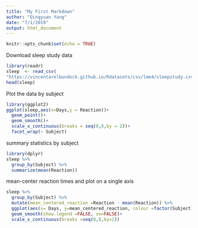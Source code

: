 ```yaml
---
title: "My First Markdown"
author: "Qingyuan Yang"
date: "7/1/2019"
output: html_document
---
```


```r
knitr::opts_chunk$set(echo = TRUE)
```
Download sleep study data
```r
library(readr)
sleep  <- read_csv(
"https://vincentarelbundock.github.io/Rdatasets/csv/lme4/sleepstudy.csv")
head(sleep)
```

Plot the data by subject
```r
library(ggplot2)
ggplot(sleep,aes(x=Days,y = Reaction))+
  geom_point()+
  geom_smooth()+
  scale_x_continuous(breaks = seq(0,8,by = 2))+
  facet_wrap(~ Subject)
```
summary statistics by subject
```r
library(dplyr)
sleep %>%
  group_by(Subject) %>%
  summarize(mean(Reaction))
```

mean-center reaction times and plot on a single axis
```r
sleep %>%
  group_by(Subject) %>%
  mutate(mean_centered_reaction =Reaction - mean(Reaction)) %>%
  ggplot(aes(x= Days, y=mean_centered_reaction, colour =factor(Subject)))+
  geom_smooth(show.legend =FALSE, se=FALSE)+
  scale_x_continuous(breaks =seq(0,8,by=2))
```